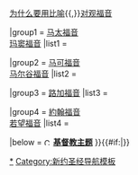 {{Navbox
|name = 耶稣的比喻
|title = [[耶稣的比喻]]
|above = [[比喻]]{{,}}[[s:聖經 (和合本)/馬太福音#第十三章|为什么要用比喻]]{{,}}[[对观福音]]

|group1 = [[马太福音|马太福音<br />玛窦福音]]
|list1 = 
{{Navbox |child
|group1 = [[山上寶訓]]
|list1 = [[天國八福]]（[[s:聖經 (和合本)/馬太福音#第五章|5:3-12]]）[[盐和光]]（[[s:聖經 (和合本)/馬太福音#第五章|5:13-16]]）[[世界之光]]（[[s:聖經 (和合本)/馬太福音#第五章|5:14-16]]）{{wrap}}[[主禱文]]（[[s:聖經 (和合本)/馬太福音#第六章|6:9-13]]）{{wrap}}[[天上的财宝]]（[[s:聖經 (和合本)/馬太福音#第六章|6:19-34]]）{{wrap}}[[尘土和大梁]]（[[s:聖經 (和合本)/馬太福音#第七章|7:1-5]]）[[恕道]]（[[s:聖經 (和合本)/馬太福音#第七章|7:12]]）{{wrap}}[[窄门的比喻|宽门与窄门]]（[[s:聖經 (和合本)/馬太福音#第七章|7:13-14]]）{{wrap}}[[精明人和愚拙人盖房子的比喻|精明人和愚拙人盖房子]]（7:24-27）
|list2 = [[圣经中的酒|新酒和旧皮袋]]（[[s:聖經 (和合本)/馬太福音#第九章|9:16-17]]）{{wrap}}[[耶稣真正的家人]]（[[s:聖經 (和合本)/馬太福音#第十二章|12:46-50]]）
|group3 = [[:分类:马太福音第13章|第13章]]
|list3 = [[撒種的比喻|撒种]]（[[s:聖經 (和合本)/馬太福音#第十三章|13:3-23]]）{{wrap}}[[稗子的比喻|稗子]]（13:24-30）{{wrap}}[[芥菜種的比喻|芥菜种]]（13:31-32）{{wrap}}[[麵酵的比喻|面酵]]（13:33）{{wrap}}[[藏宝的比喻|藏宝]]（13:44）{{wrap}}[[寻珠的比喻|寻珠]]（13:45-46）{{wrap}}[[撒网的比喻|撒网]]（13:47-50）
|group4 = [[:分类:马太福音第18章|第18章]]
|list4 = [[牧人寻羊的比喻|牧人寻羊]]（[[s:聖經 (和合本)/馬太福音#第十八章|18:12-14]]）{{wrap}}[[恶仆逼债的比喻|恶仆逼债]]（18:23-35）
|list5 = [[葡萄园工人的比喻|葡萄园工人]]（[[s:聖經 (和合本)/馬太福音#第二十章|20:1-16]]）
|group6 = [[:分类:马太福音第21章|第21章]]
|list6 = [[两个儿子的比喻|两个儿子]]（[[s:聖經 (和合本)/馬太福音#第二十一章|21:28-32]]）{{wrap}}[[园主的比喻|园主]]（21:33-46）{{wrap}}[[婚筵的比喻|婚筵]]（21:1-14）
|group7 = [[橄榄山讲论]]
|list7 = [[圣经中的无花果树|无花果树发芽]]（[[s:聖經 (和合本)/馬太福音#第二十四章|24:32-35]]）{{wrap}}[[十个童女的比喻|十个童女]]（25:1-13）{{wrap}}[[按才干受责任的比喻|按才干受责任]]''→[[马太效应]]''（25:14-30）{{wrap}}[[分羊的比喻|分羊]]（25:31-36）
}}

|group2 = [[马可福音|马可福音<br />马尔谷福音]]
|list2 = 
{{Navbox |child
|list1 = [[耶稣真正的家人]]（[[s:聖經 (和合本)/馬可福音#第三章|3:31-35]]）
|group2 = [[:分类:马可福音第4章|第4章]]
|list2 = [[撒種的比喻|撒种]]（[[s:聖經 (和合本)/馬可福音#第四章|4:1-29]]）{{wrap}}[[芥菜種的比喻|芥菜种]]（4:30-32）
|group3 = [[橄榄山讲论]]
|list3 = [[圣经中的无花果树|无花果树发芽]]（[[s:聖經 (和合本)/馬可福音#第十三章|13:28-31]]）
}}

|group3 = [[路加福音]]
|list3 = 
{{Navbox |child
|image = [[File:Pompeo Batoni 003.jpg|thumb|150px|{{Small|''[[浪子回头的比喻]]''(1773)，[[蓬佩奧·巴托尼]]}}]]
|list1 = [[两个债户的比喻|两个债户]]（[[s:聖經 (和合本)/路加福音#第七章|7:41-47]]）{{wrap}}[[撒種的比喻|撒种]]（[[s:聖經 (和合本)/路加福音#第八章|8:4-15]]）{{wrap}}[[好撒馬利亞人的比喻|好撒馬利亞人]]（[[s:聖經 (和合本)/路加福音#第十章|10:30-37]]）{{wrap}}[[半夜朋友的比喻|半夜朋友]]（[[s:聖經 (和合本)/路加福音#第十一章|11:5-8]]）
|group2 = [[:分类:路加福音第12章|第12章]]
|list2 = [[无知财主的比喻|无知财主]]（[[s:聖經 (和合本)/路加福音#第十二章|12:16-21]]）{{wrap}}[[儆醒仆人的比喻|儆醒的仆人]]（12:35-48）
|group3 = [[:分类:路加福音第13章|第13章]]
|list3 = [[圣经中的无花果树|无花果树不结果]]（[[s:聖經 (和合本)/路加福音#第十三章|13:6-9]]）{{wrap}}[[芥菜種的比喻|芥菜种]]（13:18-19）{{wrap}}[[麵酵的比喻|面酵]]（13:20-21）
|group4 = [[:分类:路加福音第14章|第14章]]
|list4 = [[客人的比喻|客人]]（[[s:聖經 (和合本)/路加福音#第十四章|14:7-15]]）{{wrap}}[[婚筵的比喻|婚筵]]（14:16-24）{{wrap}}[[盖楼与打仗的比喻|盖楼与打仗]]（14:28-33）
|group5 = [[:分类:路加福音第15章|第15章]]
|list5 = [[牧人寻羊的比喻|牧人寻羊]]（[[s:聖經 (和合本)/路加福音#第十五章|15:1-7]]）{{wrap}}[[妇人找钱的比喻|妇人找钱]]（15:8-10）{{wrap}}[[浪子回头的比喻|浪子回头]]（15:11-32）
|group6 = [[:分类:路加福音第16章|第16章]]
|list6 = [[不义管家的比喻|不义管家]]（[[s:聖經 (和合本)/路加福音#第十六章|16:1-9]]）{{wrap}}[[财主和拉撒路的比喻|财主和拉撒路]]（16:19-31）
|list7 = [[主人和仆人的比喻|主人和仆人]]（[[s:聖經 (和合本)/路加福音#第十七章|17:7-10]]）
|group8 = [[:分类:路加福音第18章|第18章]]
|list8 = [[寡妇和不义的官的比喻|寡妇和不义的官]]（[[s:聖經 (和合本)/路加福音#第十八章|18:1-8]]）{{wrap}}[[法利赛人和税吏的比喻|法利赛人和税吏]]（18:9-14）
|list9 = [[按才干受责任的比喻|按才干受责任]]''→[[马太效应]]''（[[s:聖經 (和合本)/路加福音#第十九章|19:11-27]]）{{wrap}}[[园主的比喻|园主]]（[[s:聖經 (和合本)/路加福音#第二十章|20:9-19]]）
|group10 = [[橄榄山讲论]]
|list10 = [[圣经中的无花果树|无花果树发芽]]（[[s:聖經 (和合本)/路加福音#第二十一章|21:29-33]]）
}}

|group4 = [[約翰福音|約翰福音<br />若望福音]]
|list4 = 
{{Navbox |child
|group1 = [[:分类:约翰福音第1章|第1章]]
|list1 = [[天主的羔羊|上帝的羔羊]]
|group2 = [[:分类:約翰福音第10章|第10章]]
|list2 = [[善牧]]
|group3 = [[:分类:約翰福音第12章|第12章]]
|list3 = [[光明之子]]
}}

|below = [[File:Christian cross.svg|12px]] '''[[Portal:基督教|基督教主题]]'''
}}{{#if:{{{1|}}}|[[Category:耶穌的比喻|{{{1}}}]]}}<noinclude>

[[Category:耶穌的比喻|*]]
[[Category:新约圣经导航模板]]
</noinclude>